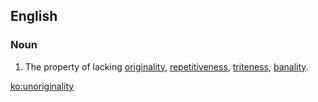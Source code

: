 ==English==

===Noun===
{{en-noun|-}}

# The property of lacking [[originality]], [[repetitiveness]], [[triteness]], [[banality]].

[[ko:unoriginality]]